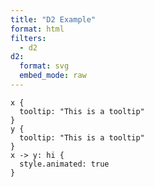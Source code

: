 ```yaml
---
title: "D2 Example"
format: html
filters:
  - d2
d2:
  format: svg
  embed_mode: raw
---
```


```.d2
x {
  tooltip: "This is a tooltip"
}
y {
  tooltip: "This is a tooltip"
}
x -> y: hi {
  style.animated: true
}
```